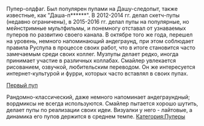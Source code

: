 {{Инфобокс для пуперов
|title2=DoctorSmiler
|другие_ники=раньше — Doctor Pink Smile или DocPinkSmileRYTP
|image3=[[Файл:Z7utzzvZes.jpg|left]]
|сферы_творчества=RYTP, RYTPMV 
|год_начала=3 декабря 2011 
|image4=[[Файл:ECuMCznk4vE.jpg|left]]
|имя_фамилия=Степан Белюскин
|дата_рождения=27 июля 1997 г.
|место_проживания=Москва 
|ссылки=
*[https://www.youtube.com/user/DrLadaPinkSmile Канал]
*[https://www.youtube.com/channel/UCfIOYEHDnG7W3GUWAuoYJ9g Альт]
*[https://vk.com/doctor_smiler Страница ВК]
}}

Пупер-олдфаг. Был популярен пупами на Дашу-следопыт, также известные, как "Даша-п******". В 2012-2014 гг. делал скетч-пупы (недавно ограничены), в 2015-2016 гг. делал пупы на популярные, но мейнстримные мультфильмы, и понемногу отставал от узнаваемых пуперов по развитию своего канала. В октябре того же года, перешел на уровень, немного напоминающий андеграунд, при этом соблюдает правила Руспупа в процессе своих работ, что в итоге становится часто замечаемым среди своих коллег. Музпупы делает редко, иногда принимает участие в различных коллабах. Смайлер увлекается рисованием, озвучкой, любительским переводом. Он же интересуется интернет-культурой и фурри, которых часто вставлял в своих пупах. 

[https://vk.com/video-36302598_162347019  Первый пуп]

Рандомно-классический, даже немного напоминает андеграундный; вордмиксы не всегда используются. Смайлер пытается хорошо шутить, делает пупы по реализации своих идеи. Визуалки у него - лайтовые, а динамика его пупов держится в среднем темпе.
[[Категория:Пуперы]]